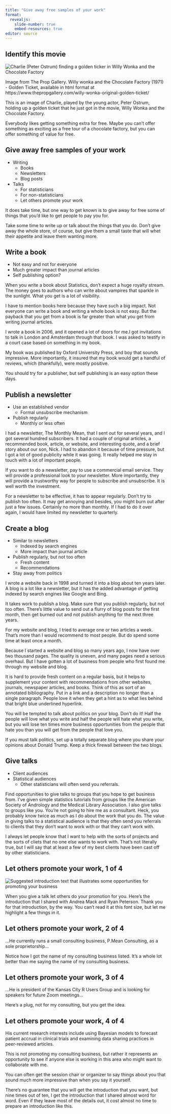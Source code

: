 ```yaml
---
title: "Give away free samples of your work"
format: 
  revealjs:
    slide-number: true
    embed-resources: true
editor: source
---
```


## Identify this movie

![](golden-ticket.png "Charlie (Peter Ostrum) finding a golden ticker in Willy Wonka and the Chocolate Factory")

::: notes
Image from The Prop Gallery. Willy wonka and the Chocolate Factory (1971) - Golden Ticket, available in html format at https://www.thepropgallery.com/willy-wonka-original-golden-ticket/

This is an image of Charlie, played by the young actor, Peter Ostrum, holding up a golden ticket that he just got in the movie, Willy Wonka and the Chocolate Factory.

Everybody likes getting something extra for free. Maybe you can't offer something as exciting as a free tour of a chocolate factory, but you can offer something of value for free.
:::

## Give away free samples of your work

-   Writing
    -   Books
    -   Newsletters
    -   Blog posts
-   Talks
    -   For statisticians
    -   For non-statisticians
    -   Let others promote your work


::: notes
It does take time, but one way to get known is to give away for free some of things that you'd like to get people to pay you for.

Take some time to write up or talk about the things that you do. Don't give away the whole store, of course, but give them a small taste that will whet their appetite and leave them wanting more.
:::

## Write a book

-   Not easy and not for everyone
-   Much greater impact than journal articles
-   Self publishing option?

::: notes
When you write a book about Statistics, don't expect a huge royalty stream. The money goes to authors who can write about vampires that sparkle in the sunlight. What you get is a lot of visibility.

I have to mention books here because they have such a big impact. Not everyone can write a book and writing a whole book is not easy. But the payback that you get from a book is far greater than what you get from writing journal articles.

I wrote a book in 2006, and it opened a lot of doors for me.I got invitations to talk in London and Amsterdam through that book. I was asked to testify in a court case based on something in my book.

My book was published by Oxford University Press, and boy that sounds impressive. More importantly, it insured that my book would get a handful of reviews, which (thankfully), were mostly positive.

You should try for a publisher, but self publishing is an easy option these days. 
:::

## Publish a newsletter

-   Use an established vendor
    -   Formal unsubscribe mechanism
-   Publish regularly
    -   Monthly or less often

::: notes
I had a newsletter, The Monthly Mean, that I sent out for several years, and I got several hundred subscribers. It had a couple of original articles, a recommended book, article, or website, and interesting quote, and a brief story about our son, Nick. I had to abandon it because of time pressure, but I got a lot of good publicity while it was going. It really helped me stay in touch with a lot of important people.

If you want to do a newsletter, pay to use a commercial email service. They will provide a professional look to your newsletter. More importantly, they will provide a trustworthy way for people to subscribe and unsubscribe. It is well worth the investment.

For a newsletter to be effective, it has to appear regularly. Don't try to publish too often. It may get annoying and besides, you might burn out after just a few issues. Certainly no more than monthly. If I had to do it over again, I would have limited my newsletter to quarterly.
:::

## Create a blog

-   Similar to newsletters
    -   Indexed by search engines
    -   More impact than journal article
-   Publish regularly, but not too often
    -   Fresh content
    -   Recommendations
-   Stay away from politics
    
::: notes
I wrote a website back in 1998 and turned it into a blog about ten years later. A blog is a lot like a newsletter, but it has the added advantage of getting indexed by search engines like Google and Bing.

It takes work to publish a blog. Make sure that you publish regularly, but not too often. There's little value to send out a flurry of blog posts for the first month, then get burned out and not publish anything for the next three years.

For my website and blog, I tried to average one or two articles a week. That's more than I would recommend to most people. But do spend some time at least once a month.

Because I started a website and blog so many years ago, I now have over two thousand pages. The quality is uneven, and many pages need a serious overhaul. But I have gotten a lot of business from people who first found me through my website and blog.

It is hard to provide fresh content on a regular basis, but it helps to supplement your content with recommendations from other websites, journals, newspaper articles, and books. Think of this as sort of an annotated bibliography. Put in a link and a description no longer than a single paragraph. People love it when they get a hint as to what lies behind that bright blue underlined hyperlink.

You will be tempted to talk about politics on your blog. Don't do it! Half the people will love what you write and half the people will hate what you write, but you will lose ten times more business opportunities from the people that hate you than you will get from the people that love you.

If you must talk politics, set up a totally separate blog where you share your opinions about Donald Trump. Keep a thick firewall between the two blogs.
:::

## Give talks 

-   Client audiences
-   Statistical audiences
    -   Other statisticians will often send you referrals.

::: notes
Find opportunities to give talks to groups that you hope to get business from. I've given simple statistics tutorials from groups like the American Society of Andrology and the Medical Library Association. I also give talks to groups like you. You're not going to hire me as a consultant. Heck, you probably know twice as much as I do about the work that you do. The value in giving talks to a statistical audience is that they often send you referrals to clients that they don't want to work with or that they can't work with.

I always let people know that I want to help with the sorts of projects and the sorts of cliets that no one else wants to work with. That's not literally true, but I will say that at least a few of my best clients have been cast off by other statisticians.
:::

## Let others promote your work, 1 of 4

![](introduction.png "Suggested introduction text that illustrates some opportunities for promoting your business")


::: notes
When you give a talk let others do your promotion for you. Here's the introduction that I shared with Andrea Mack and Ryan Peterson. Thank you for that introduction, by the way. You can't read it at this font size, but let me highlight a few things in it. 
:::

## Let others promote your work, 2 of 4

...He currently runs a small consulting business, P.Mean Consulting, as a sole proprietorship...

::: notes
Notice how I got the name of my consulting business listed. It's a whole lot better than me saying the name of my consulting business.
:::

## Let others promote your work, 3 of 4

...He is president of the Kansas City R Users Group and is looking for speakers for future Zoom meetings...

::: notes
Here's a plug, not for my consulting, but you get the idea.
:::

## Let others promote your work, 4 of 4

His current research interests include using Bayesian models to forecast patient accrual in clinical trials and examining data sharing practices in peer-reviewed articles.

::: notes
This is not promoting my consulting business, but rather it represents an opportunity to see if anyone else is working in this area who might want to collaborate with me.

You can often get the session chair or organizer to say things about you that sound much more impressive than when you say it yourself.

There's no guarantee that you will get the introduction that you want, but nine times out of ten, I get the introduction that I shared almost word for word. Even if they leave most of the details out, it cost almost no time to prepare an introduction like this.
:::

